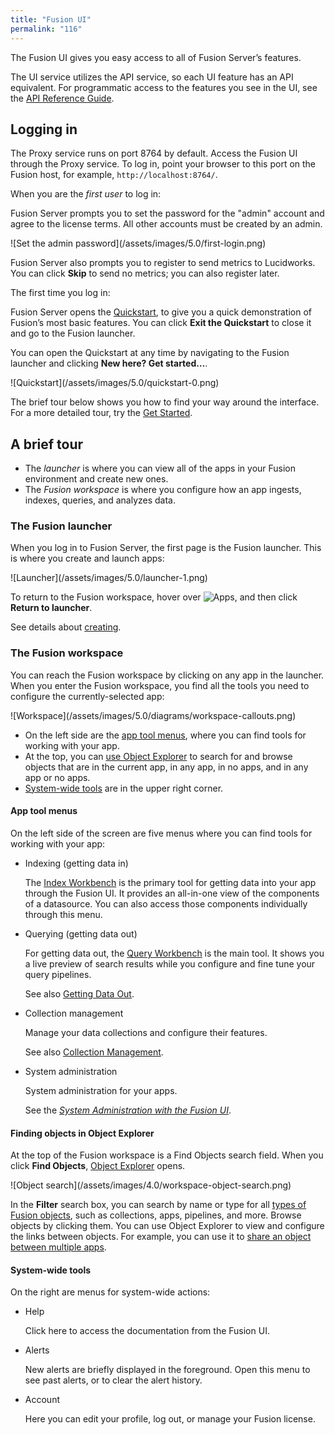 ```yaml
---
title: "Fusion UI"
permalink: "116"
---
```



The Fusion UI gives you easy access to all of Fusion Server’s features.

The UI service utilizes the API service, so each UI feature has an API equivalent. For programmatic access to the features you see in the UI, see the [API Reference Guide](/fusion-server/4.2/324/rest-ap-is).

## Logging in

The Proxy service runs on port 8764 by default. Access the Fusion UI through the Proxy service. To log in, point your browser to this port on the Fusion host, for example, `http://localhost:8764/`.

When you are the *first user* to log in:

Fusion Server prompts you to set the password for the "admin" account and agree to the license terms. All other accounts must be created by an admin.

<Frame>![Set the admin password](/assets/images/5.0/first-login.png)</Frame>

Fusion Server also prompts you to register to send metrics to Lucidworks. You can click **Skip** to send no metrics; you can also register later.

The first time you log in:

Fusion Server opens the [Quickstart](/how-to/660/quickstart), to give you a quick demonstration of Fusion’s most basic features. You can click **Exit the Quickstart** to close it and go to the Fusion launcher.

You can open the Quickstart at any time by navigating to the Fusion launcher and clicking **New here? Get started…​**.

<Frame>![Quickstart](/assets/images/5.0/quickstart-0.png)</Frame>

The brief tour below shows you how to find your way around the interface. For a more detailed tour, try the [Get Started](/how-to/880/get-started-with-fusion-server).

## A brief tour

* The *launcher* is where you can view all of the apps in your Fusion environment and create new ones.
* The *Fusion workspace* is where you configure how an app ingests, indexes, queries, and analyzes data.

### The Fusion launcher

When you log in to Fusion Server, the first page is the Fusion launcher. This is where you create and launch apps:

<Frame>![Launcher](/assets/images/5.0/launcher-1.png)</Frame>

To return to the Fusion workspace, hover over <Frame>![Apps](/assets/images/4.0/icons/workspace-menu-apps.png)</Frame>, and then click **Return to launcher**.

See details about [creating](/how-to/847/create-an-app).

### The Fusion workspace

You can reach the Fusion workspace by clicking on any app in the launcher. When you enter the Fusion workspace, you find all the tools you need to configure the currently-selected app:

<Frame>![Workspace](/assets/images/5.0/diagrams/workspace-callouts.png)</Frame>

* On the left side are the [app tool menus](#app-tool-menus), where you can find tools for working with your app.
* At the top, you can [use Object Explorer](#searching-the-object-explorer) to search for and browse objects that are in the current app, in any app, in no apps, and in any app or no apps.
* [System-wide tools](#system-wide-tools) are in the upper right corner.

#### App tool menus

On the left side of the screen are five menus where you can find tools for working with your app:

* <InlineImage src="/assets/images/4.0/icons/workspace-menu-indexing.png"/> Indexing (getting data in)

  The [Index Workbench](/fusion-server/4.2/158/index-workbench) is the primary tool for getting data into your app through the Fusion UI. It provides an all-in-one view of the components of a datasource. You can also access those components individually through this menu.
* <InlineImage src="/assets/images/4.0/icons/workspace-menu-querying.png"/> Querying (getting data out)

  For getting data out, the [Query Workbench](/fusion-server/4.2/167/query-workbench) is the main tool. It shows you a live preview of search results while you configure and fine tune your query pipelines.

  See also [Getting Data Out](/fusion-server/4.2/168/querying-overview).
* <InlineImage src="/assets/images/4.0/icons/workspace-menu-collections.png"/> Collection management

  Manage your data collections and configure their features.

  See also [Collection Management](/fusion-server/4.2/166/collections).
* <InlineImage src="/assets/images/4.0/icons/workspace-menu-system.png"/> System administration

  System administration for your apps.

  See the [*System Administration with the Fusion UI*](/fusion-server/4.2/129/system-administration).

#### Finding objects in Object Explorer

At the top of the Fusion workspace is a Find Objects search field. When you click **Find Objects**, [Object Explorer](/fusion-server/4.2/121/object-explorer) opens.

<Frame>![Object search](/assets/images/4.0/workspace-object-search.png)</Frame>

In the **Filter** search box, you can search by name or type for all [types of Fusion objects](/fusion-server/4.2/121/object-explorer#object-types), such as collections, apps, pipelines, and more. Browse objects by clicking them. You can use Object Explorer to view and configure the links between objects. For example, you can use it to [share an object between multiple apps](/how-to/888/share-objects-between-fusion-apps).

#### System-wide tools

On the right are menus for system-wide actions:

* <InlineImage src="/assets/images/4.0/icons/workspace-help.png"/> Help

  Click here to access the documentation from the Fusion UI.
* <InlineImage src="/assets/images/4.0/icons/workspace-alerts.png"/> Alerts

  New alerts are briefly displayed in the foreground. Open this menu to see past alerts, or to clear the alert history.
* <InlineImage src="/assets/images/4.0/icons/workspace-account.png"/> Account

  Here you can edit your profile, log out, or manage your Fusion license.